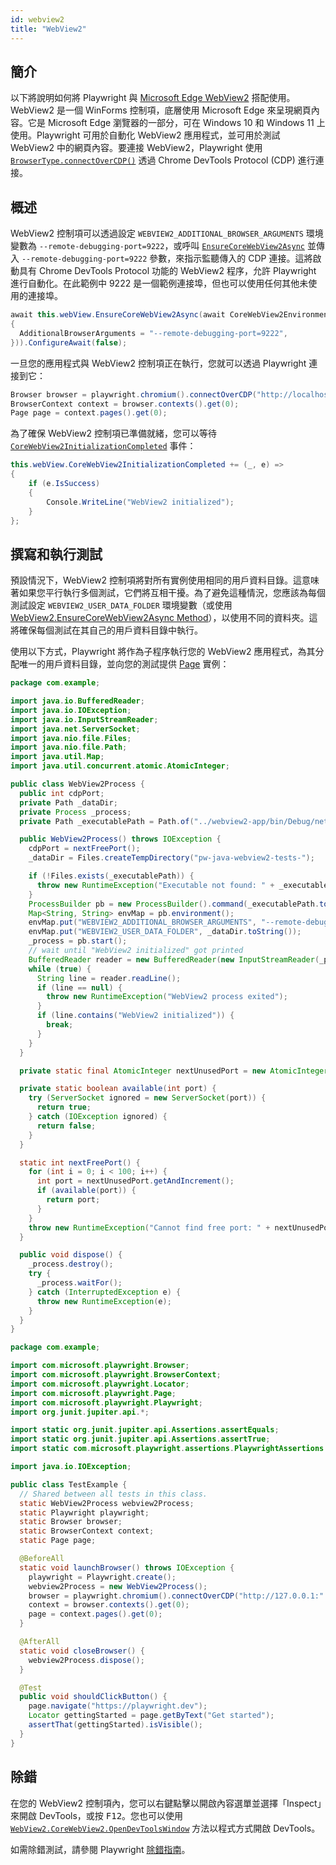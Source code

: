 ```yaml
---
id: webview2
title: "WebView2"
---
```


## 簡介

以下將說明如何將 Playwright 與 [Microsoft Edge WebView2](https://docs.microsoft.com/en-us/microsoft-edge/webview2/) 搭配使用。WebView2 是一個 WinForms 控制項，底層使用 Microsoft Edge 來呈現網頁內容。它是 Microsoft Edge 瀏覽器的一部分，可在 Windows 10 和 Windows 11 上使用。Playwright 可用於自動化 WebView2 應用程式，並可用於測試 WebView2 中的網頁內容。要連接 WebView2，Playwright 使用 [`BrowserType.connectOverCDP()`](/api/class-browsertype.mdx#browser-type-connect-over-cdp) 透過 Chrome DevTools Protocol (CDP) 進行連接。

## 概述

WebView2 控制項可以透過設定 `WEBVIEW2_ADDITIONAL_BROWSER_ARGUMENTS` 環境變數為 `--remote-debugging-port=9222`，或呼叫 [`EnsureCoreWebView2Async`](https://docs.microsoft.com/en-us/dotnet/api/microsoft.web.webview2.wpf.webview2.ensurecorewebview2async?view=webview2-dotnet-1.0.1343.22) 並傳入 `--remote-debugging-port=9222` 參數，來指示監聽傳入的 CDP 連接。這將啟動具有 Chrome DevTools Protocol 功能的 WebView2 程序，允許 Playwright 進行自動化。在此範例中 9222 是一個範例連接埠，但也可以使用任何其他未使用的連接埠。

```csharp
await this.webView.EnsureCoreWebView2Async(await CoreWebView2Environment.CreateAsync(null, null, new CoreWebView2EnvironmentOptions()
{
  AdditionalBrowserArguments = "--remote-debugging-port=9222",
})).ConfigureAwait(false);
```

一旦您的應用程式與 WebView2 控制項正在執行，您就可以透過 Playwright 連接到它：

```java
Browser browser = playwright.chromium().connectOverCDP("http://localhost:9222");
BrowserContext context = browser.contexts().get(0);
Page page = context.pages().get(0);
```

為了確保 WebView2 控制項已準備就緒，您可以等待 [`CoreWebView2InitializationCompleted`](https://learn.microsoft.com/en-us/dotnet/api/microsoft.web.webview2.wpf.webview2.corewebview2initializationcompleted?view=webview2-dotnet-1.0.1343.22) 事件：

```csharp
this.webView.CoreWebView2InitializationCompleted += (_, e) =>
{
    if (e.IsSuccess)
    {
        Console.WriteLine("WebView2 initialized");
    }
};
```

## 撰寫和執行測試

預設情況下，WebView2 控制項將對所有實例使用相同的用戶資料目錄。這意味著如果您平行執行多個測試，它們將互相干擾。為了避免這種情況，您應該為每個測試設定 `WEBVIEW2_USER_DATA_FOLDER` 環境變數（或使用 [WebView2.EnsureCoreWebView2Async Method](https://docs.microsoft.com/en-us/dotnet/api/microsoft.web.webview2.wpf.webview2.ensurecorewebview2async?view=webview2-dotnet-1.0.1343.22)），以使用不同的資料夾。這將確保每個測試在其自己的用戶資料目錄中執行。

使用以下方式，Playwright 將作為子程序執行您的 WebView2 應用程式，為其分配唯一的用戶資料目錄，並向您的測試提供 [Page] 實例：

<!-- source code is available here to verify that the examples are working https://github.com/mxschmitt/playwright-webview2-demo -->

```java title="WebView2Process.java"
package com.example;

import java.io.BufferedReader;
import java.io.IOException;
import java.io.InputStreamReader;
import java.net.ServerSocket;
import java.nio.file.Files;
import java.nio.file.Path;
import java.util.Map;
import java.util.concurrent.atomic.AtomicInteger;

public class WebView2Process {
  public int cdpPort;
  private Path _dataDir;
  private Process _process;
  private Path _executablePath = Path.of("../webview2-app/bin/Debug/net8.0-windows/webview2.exe");

  public WebView2Process() throws IOException {
    cdpPort = nextFreePort();
    _dataDir = Files.createTempDirectory("pw-java-webview2-tests-");

    if (!Files.exists(_executablePath)) {
      throw new RuntimeException("Executable not found: " + _executablePath);
    }
    ProcessBuilder pb = new ProcessBuilder().command(_executablePath.toAbsolutePath().toString());
    Map<String, String> envMap = pb.environment();
    envMap.put("WEBVIEW2_ADDITIONAL_BROWSER_ARGUMENTS", "--remote-debugging-port=" + cdpPort);
    envMap.put("WEBVIEW2_USER_DATA_FOLDER", _dataDir.toString());
    _process = pb.start();
    // wait until "WebView2 initialized" got printed
    BufferedReader reader = new BufferedReader(new InputStreamReader(_process.getInputStream()));
    while (true) {
      String line = reader.readLine();
      if (line == null) {
        throw new RuntimeException("WebView2 process exited");
      }
      if (line.contains("WebView2 initialized")) {
        break;
      }
    }
  }

  private static final AtomicInteger nextUnusedPort = new AtomicInteger(9000);

  private static boolean available(int port) {
    try (ServerSocket ignored = new ServerSocket(port)) {
      return true;
    } catch (IOException ignored) {
      return false;
    }
  }

  static int nextFreePort() {
    for (int i = 0; i < 100; i++) {
      int port = nextUnusedPort.getAndIncrement();
      if (available(port)) {
        return port;
      }
    }
    throw new RuntimeException("Cannot find free port: " + nextUnusedPort.get());
  }

  public void dispose() {
    _process.destroy();
    try {
      _process.waitFor();
    } catch (InterruptedException e) {
      throw new RuntimeException(e);
    }
  }
}
```

```java title="TestExample.java"
package com.example;

import com.microsoft.playwright.Browser;
import com.microsoft.playwright.BrowserContext;
import com.microsoft.playwright.Locator;
import com.microsoft.playwright.Page;
import com.microsoft.playwright.Playwright;
import org.junit.jupiter.api.*;

import static org.junit.jupiter.api.Assertions.assertEquals;
import static org.junit.jupiter.api.Assertions.assertTrue;
import static com.microsoft.playwright.assertions.PlaywrightAssertions.assertThat;

import java.io.IOException;

public class TestExample {
  // Shared between all tests in this class.
  static WebView2Process webview2Process;
  static Playwright playwright;
  static Browser browser;
  static BrowserContext context;
  static Page page;

  @BeforeAll
  static void launchBrowser() throws IOException {
    playwright = Playwright.create();
    webview2Process = new WebView2Process();
    browser = playwright.chromium().connectOverCDP("http://127.0.0.1:" + webview2Process.cdpPort);
    context = browser.contexts().get(0);
    page = context.pages().get(0);
  }

  @AfterAll
  static void closeBrowser() {
    webview2Process.dispose();
  }

  @Test
  public void shouldClickButton() {
    page.navigate("https://playwright.dev");
    Locator gettingStarted = page.getByText("Get started");
    assertThat(gettingStarted).isVisible();
  }
}
```

## 除錯

在您的 WebView2 控制項內，您可以右鍵點擊以開啟內容選單並選擇「Inspect」來開啟 DevTools，或按 <kbd>F12</kbd>。您也可以使用 [`WebView2.CoreWebView2.OpenDevToolsWindow`](https://learn.microsoft.com/en-us/dotnet/api/microsoft.web.webview2.core.corewebview2.opendevtoolswindow?view=webview2-dotnet-1.0.1462.37) 方法以程式方式開啟 DevTools。

如需除錯測試，請參閱 Playwright [除錯指南](./debug)。


[APIRequest]: /api/class-apirequest.mdx "APIRequest"
[APIRequestContext]: /api/class-apirequestcontext.mdx "APIRequestContext"
[APIResponse]: /api/class-apiresponse.mdx "APIResponse"
[APIResponseAssertions]: /api/class-apiresponseassertions.mdx "APIResponseAssertions"
[Browser]: /api/class-browser.mdx "Browser"
[BrowserContext]: /api/class-browsercontext.mdx "BrowserContext"
[BrowserType]: /api/class-browsertype.mdx "BrowserType"
[CDPSession]: /api/class-cdpsession.mdx "CDPSession"
[Clock]: /api/class-clock.mdx "Clock"
[ConsoleMessage]: /api/class-consolemessage.mdx "ConsoleMessage"
[Dialog]: /api/class-dialog.mdx "Dialog"
[Download]: /api/class-download.mdx "Download"
[ElementHandle]: /api/class-elementhandle.mdx "ElementHandle"
[FileChooser]: /api/class-filechooser.mdx "FileChooser"
[FormData]: /api/class-formdata.mdx "FormData"
[Frame]: /api/class-frame.mdx "Frame"
[FrameLocator]: /api/class-framelocator.mdx "FrameLocator"
[JSHandle]: /api/class-jshandle.mdx "JSHandle"
[Keyboard]: /api/class-keyboard.mdx "Keyboard"
[Locator]: /api/class-locator.mdx "Locator"
[LocatorAssertions]: /api/class-locatorassertions.mdx "LocatorAssertions"
[Mouse]: /api/class-mouse.mdx "Mouse"
[Page]: /api/class-page.mdx "Page"
[PageAssertions]: /api/class-pageassertions.mdx "PageAssertions"
[Playwright]: /api/class-playwright.mdx "Playwright"
[PlaywrightAssertions]: /api/class-playwrightassertions.mdx "PlaywrightAssertions"
[PlaywrightException]: /api/class-playwrightexception.mdx "PlaywrightException"
[Request]: /api/class-request.mdx "Request"
[RequestOptions]: /api/class-requestoptions.mdx "RequestOptions"
[Response]: /api/class-response.mdx "Response"
[Route]: /api/class-route.mdx "Route"
[Selectors]: /api/class-selectors.mdx "Selectors"
[TimeoutError]: /api/class-timeouterror.mdx "TimeoutError"
[Touchscreen]: /api/class-touchscreen.mdx "Touchscreen"
[Tracing]: /api/class-tracing.mdx "Tracing"
[Video]: /api/class-video.mdx "Video"
[WebError]: /api/class-weberror.mdx "WebError"
[WebSocket]: /api/class-websocket.mdx "WebSocket"
[WebSocketFrame]: /api/class-websocketframe.mdx "WebSocketFrame"
[WebSocketRoute]: /api/class-websocketroute.mdx "WebSocketRoute"
[Worker]: /api/class-worker.mdx "Worker"
[Element]: https://developer.mozilla.org/en-US/docs/Web/API/element "Element"
[EvaluationArgument]: /evaluating.mdx#evaluation-argument "EvaluationArgument"
[Promise]: https://developer.mozilla.org/en-US/docs/Web/JavaScript/Reference/Global_Objects/Promise "Promise"
[iterator]: https://developer.mozilla.org/en-US/docs/Web/JavaScript/Reference/Iteration_protocols "Iterator"
[origin]: https://developer.mozilla.org/en-US/docs/Glossary/Origin "Origin"
[selector]: https://developer.mozilla.org/en-US/docs/Web/CSS/CSS_Selectors "selector"
[Serializable]: https://developer.mozilla.org/en-US/docs/Web/JavaScript/Reference/Global_Objects/JSON/stringify#Description "Serializable"
[UIEvent.detail]: https://developer.mozilla.org/en-US/docs/Web/API/UIEvent/detail "UIEvent.detail"
[UnixTime]: https://en.wikipedia.org/wiki/Unix_time "Unix Time"
[xpath]: https://developer.mozilla.org/en-US/docs/Web/XPath "xpath"

[boolean]: https://docs.oracle.com/javase/tutorial/java/nutsandbolts/datatypes.html "boolean"
[byte&#91;&#93;]: https://docs.oracle.com/javase/tutorial/java/nutsandbolts/datatypes.html "byte[]"
[Consumer]: https://docs.oracle.com/javase/8/docs/api/java/util/function/Consumer.html "Consumer"
[Date]: https://docs.oracle.com/javase/8/docs/api/java/util/Date.html "Date"
[double]: https://docs.oracle.com/javase/tutorial/java/nutsandbolts/datatypes.html "double"
[InputStream]: https://docs.oracle.com/javase/8/docs/api/java/io/InputStream.html "InputStream"
[int]: https://docs.oracle.com/javase/tutorial/java/nutsandbolts/datatypes.html "int"
[long]: https://docs.oracle.com/javase/tutorial/java/nutsandbolts/datatypes.html "long"
[JsonObject]: https://www.javadoc.io/doc/com.google.code.gson/gson/latest/com.google.gson/com/google/gson/JsonObject.html "JsonObject"
[List]: https://docs.oracle.com/javase/8/docs/api/java/util/List.html "List"
[Map]: https://docs.oracle.com/javase/8/docs/api/java/util/Map.html "Map"
[null]: https://docs.oracle.com/javase/specs/jls/se8/html/jls-3.html#jls-3.10.7 "null"
[Object]: https://docs.oracle.com/javase/8/docs/api/java/lang/Object.html "Object"
[Path]: https://docs.oracle.com/javase/8/docs/api/java/nio/file/Path.html "Path"
[Pattern]: https://docs.oracle.com/javase/8/docs/api/java/util/regex/Pattern.html "Pattern"
[Predicate]: https://docs.oracle.com/javase/8/docs/api/java/util/function/Predicate.html "Predicate"
[void]: https://docs.oracle.com/javase/tutorial/java/javaOO/methods.html "void"
[Runnable]: https://docs.oracle.com/javase/8/docs/api/java/lang/Runnable.html "Runnable"
[RuntimeException]: https://docs.oracle.com/javase/8/docs/api/java/lang/RuntimeException.html "RuntimeException"
[String]: https://docs.oracle.com/javase/8/docs/api/java/lang/String.html "String"

[all available image tags]: https://mcr.microsoft.com/en-us/product/playwright/java/about "all available image tags"
[Microsoft Artifact Registry]: https://mcr.microsoft.com/en-us/product/playwright/java/about "Microsoft Artifact Registry"
[Dockerfile.noble]: https://github.com/microsoft/playwright-java/blob/main/utils/docker/Dockerfile.noble "Dockerfile.noble"
